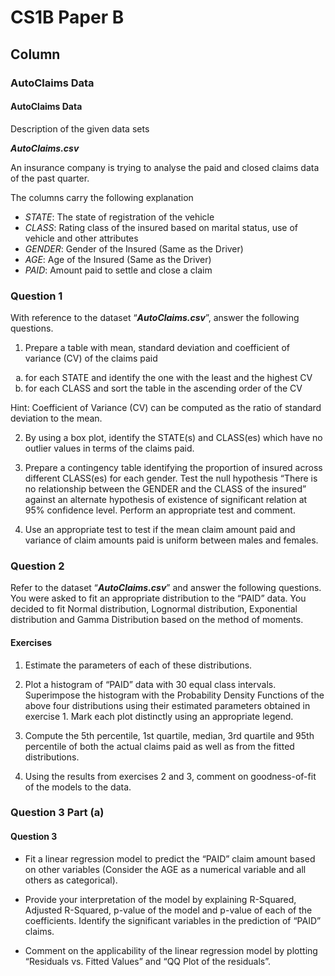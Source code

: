 

CS1B Paper B {data-navmenu="R for Actuarial Statistics"}
==============================================================

Column {.tabset}
--------------------------------


### AutoClaims Data

<h4> AutoClaims Data </h4>

Description of the given data sets

***AutoClaims.csv***

An insurance company is trying to analyse the paid and closed claims data of the past quarter.

The columns carry the following explanation

* *STATE*: The state of registration of the vehicle
* *CLASS*: Rating class of the insured based on marital status, use of vehicle and other attributes
* *GENDER*: Gender of the Insured (Same as the Driver)
* *AGE*: Age of the Insured (Same as the Driver)
* *PAID*: Amount paid to settle and close a claim




### Question 1

With reference to the dataset "***AutoClaims.csv***", answer the following questions.

1. Prepare a table with mean, standard deviation and coefficient of variance (CV) of the
claims paid
a) for each STATE and identify the one with the least and the highest CV
b) for each CLASS and sort the table in the ascending order of the CV

Hint: Coefficient of Variance (CV) can be computed as the ratio of standard deviation 
to the mean. 

2. By using a box plot, identify the STATE(s) and CLASS(es) which have no outlier
values in terms of the claims paid. 
3.  Prepare a contingency table identifying the proportion of insured across different
CLASS(es) for each gender. Test the null hypothesis “There is no relationship between
the GENDER and the CLASS of the insured” against an alternate hypothesis of
existence of significant relation at 95% confidence level. Perform an appropriate test
and comment. 

4. Use an appropriate test to test if the mean claim amount paid and variance of claim
amounts paid is uniform between males and females. 

### Question 2
Refer to the dataset "***AutoClaims.csv***" and answer the following questions.
You were asked to fit an appropriate distribution to the “PAID” data. You decided to fit 
Normal distribution, Lognormal distribution, Exponential distribution and Gamma 
Distribution based on the method of moments.

#### Exercises

1. Estimate the parameters of each of these distributions. 

2. Plot a histogram of “PAID” data with 30 equal class intervals. Superimpose the
histogram with the Probability Density Functions of the above four distributions using
their estimated parameters obtained in exercise 1. 
Mark each plot distinctly using an appropriate legend. 

3. Compute the 5th percentile, 1st quartile, median, 3rd quartile and 95th percentile of both
the actual claims paid as well as from the fitted distributions. 

4. Using the results from exercises 2 and 3, comment on goodness-of-fit of the models to the
data. 





### Question 3 Part (a)
<h4> Question 3</h4>

* Fit a linear regression model to predict the “PAID” claim amount based on other variables (Consider the AGE as a numerical variable and all others as categorical).

* Provide your interpretation of the model by explaining R-Squared, Adjusted R-Squared, p-value of the model and p-value of each of the coefficients. Identify the
significant variables in the prediction of “PAID” claims. 

* Comment on the applicability of the linear regression model by plotting “Residuals vs. Fitted Values” and “QQ Plot of the residuals”. 
